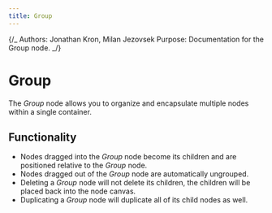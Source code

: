 ```yaml
---
title: Group
---
```


{/_
Authors: Jonathan Kron, Milan Jezovsek
Purpose: Documentation for the Group node.
_/}

# Group

The _Group_ node allows you to organize and encapsulate multiple nodes within a single container.

## Functionality

- Nodes dragged into the _Group_ node become its children and are positioned relative to the _Group_ node.
- Nodes dragged out of the _Group_ node are automatically ungrouped.
- Deleting a _Group_ node will not delete its children, the children will be placed back into the node canvas.
- Duplicating a _Group_ node will duplicate all of its child nodes as well.

<DocsNodeEditor type="Group" />
